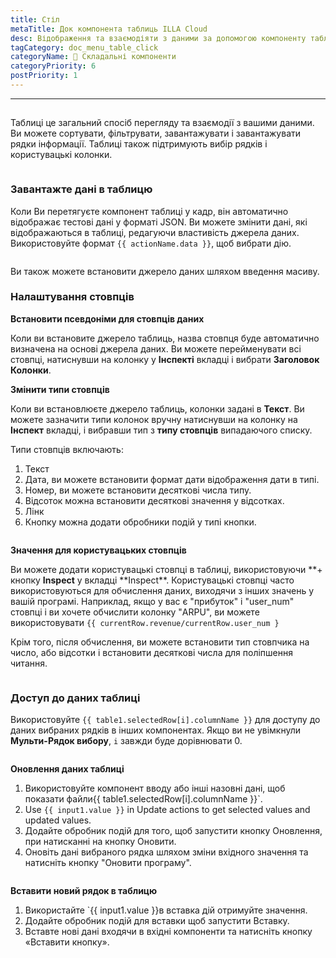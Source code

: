 ```yaml
---
title: Стіл
metaTitle: Док компонента таблиць ILLA Cloud
desc: Відображення та взаємодіяти з даними за допомогою компоненту таблиці.
tagCategory: doc_menu_table_click
categoryName: 🧬 Складальні компоненти
categoryPriority: 6
postPriority: 1
---
```


* * *

## <h2 hidden>Таблиця</h2>

Таблиці це загальний спосіб перегляду та взаємодії з вашими даними. Ви можете сортувати, фільтрувати, завантажувати і завантажувати рядки інформації. Таблиці також підтримують вибір рядків і користувацькі колонки.

<img
  src='https://cdn.illacloud.com/official-website/img/docs/assemble/table.png'
  alt=""
/>

### Завантажте дані в таблицю

Коли Ви перетягуєте компонент таблиці у кадр, він автоматично відображає тестові дані у форматі JSON. Ви можете змінити дані, які відображаються в таблиці, редагуючи властивість джерела даних. Використовуйте формат `{{ actionName.data }}`, щоб вибрати дію.

<img
  src='https://cdn.illacloud.com/official-website/img/docs/assemble/table1.png'
  alt=""
/>

Ви також можете встановити джерело даних шляхом введення масиву.

### Налаштування стовпців

**Встановити псевдоніми для стовпців даних**

Коли ви встановите джерело таблиць, назва стовпця буде автоматично визначена на основі джерела даних. Ви можете перейменувати всі стовпці, натиснувши на колонку у **Інспекті** вкладці і вибрати **Заголовок Колонки**.

**Змінити типи стовпців**

Коли ви встановлюєте джерело таблиць, колонки задані в **Текст**. Ви можете зазначити типи колонок вручну натиснувши на колонку на **Інспект** вкладці, і вибравши тип з **типу стовпців** випадаючого списку.

Типи стовпців включають:

1.  Текст
2.  Дата, ви можете встановити формат дати відображення дати в типі.
3.  Номер, ви можете встановити десяткові числа типу.
4.  Відсоток можна встановити десяткові значення у відсотках.
5.  Лінк
6.  Кнопку можна додати обробники подій у типі кнопки.

<img
  src='https://cdn.illacloud.com/official-website/img/docs/assemble/table2.png'
  alt=""
/>

**Значення для користувацьких стовпців**

Ви можете додати користувацькі стовпці в таблиці, використовуючи **+ кнопку **Inspect** у вкладці **Inspect\*\*. Користувацькі стовпці часто використовуються для обчислення даних, виходячи з інших значень у вашій програмі. Наприклад, якщо у вас є "прибуток" і "user_num" стовпці і ви хочете обчислити колонку "ARPU", ви можете використовувати `{{ currentRow.revenue/currentRow.user_num }`

Крім того, після обчислення, ви можете встановити тип стовпчика на число, або відсотки і встановити десяткові числа для поліпшення читання.

<img
  src='https://cdn.illacloud.com/official-website/img/docs/assemble/table3.png'
  alt=""
/>

### Доступ до даних таблиці

Використовуйте `{{ table1.selectedRow[i].columnName }}` для доступу до даних вибраних рядків в інших компонентах. Якщо ви не увімкнули **Мульти-Рядок вибору**, `i` завжди буде дорівнювати 0.

<img
  src='https://cdn.illacloud.com/official-website/img/docs/assemble/table4.png'
  alt=""
/>

**Оновлення даних таблиці**

1.  Використовуйте компонент вводу або інші назовні дані, щоб показати файли{{ table1.selectedRow[i].columnName }}\`.
2.  Use `{{ input1.value }}` in Update actions to get selected values and updated values.
3.  Додайте обробник подій для того, щоб запустити кнопку Оновлення, при натисканні на кнопку Оновити.
4.  Оновіть дані вибраного рядка шляхом зміни вхідного значення та натисніть кнопку "Оновити програму".

<img
  src='https://cdn.illacloud.com/official-website/img/docs/assemble/table5.png'
  alt=""
/>

**Вставити новий рядок в таблицю**

1.  Використайте \`{{ input1.value }}в вставка дій отримуйте значення.
2.  Додайте обробник подій для вставки щоб запустити Вставку.
3.  Вставте нові дані входячи в вхідні компоненти та натисніть кнопку «Вставити кнопку».

<img
  src='https://cdn.illacloud.com/official-website/img/docs/assemble/table6.png'
  alt=""
/>
